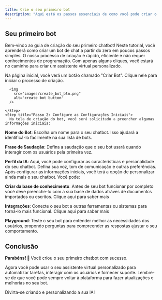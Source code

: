 ---
title: Crie o seu primeiro bot
description: "Aqui está os passos essenciais de como você pode criar o seu primeiro chatbot"
---

## Seu primeiro bot

Bem-vindo ao guia de criação do seu primeiro chatbot! Neste tutorial, você aprenderá como criar um bot de chat a partir do zero em poucos passos simples. O nosso processo de criação é rápido, eficiente e não requer conhecimentos de programação. Com apenas alguns cliques, você estará no caminho para criar um assistente virtual personalizado.

<Steps>
    <Step title="Passo 1: Crie um Bot">
      Na página inicial, você verá um botão chamado "Criar Bot". Clique nele para iniciar o processo de criação.
      
      <img
        src="images/create_bot_btn.png"
        alt="create bot button"      
      />
      
    </Step>
    <Step title="Passo 2: Configure as Configurações Iniciais">
      Na tela de criação do bot, você será solicitado a preencher algumas informações iniciais:

**Nome do Bot**: Escolha um nome para o seu chatbot. Isso ajudará a identificá-lo facilmente na sua lista de bots.

**Frase de Saudação**: Defina a saudação que o seu bot usará quando interagir com os usuários pela primeira vez.

**Perfil da IA**: Aqui, você pode configurar as características e personalidade do seu chatbot. Defina sua voz, tom de comunicação e outras preferências.
    </Step>
    <Step title="Passo 3: Explore o Seu Bot">
    Após configurar as informações iniciais, você terá a opção de personalizar ainda mais o seu chatbot. Você pode:

**Criar da base de conhecimento**: Antes de seu bot funcionar por completo você deve preenche-lo com a sua base de dados atráves de documentos importados ou escritos. Clique aqui para saber mais

**Integrações**: Conecte o seu bot a outras ferramentas ou sistemas para torná-lo mais funcional. Clique aqui para saber mais

**Playground**: Teste o seu bot para entender melhor as necessidades dos usuários, propondo perguntas para compreender as respostas ajustar o seu comportamento.
    </Step>
  </Steps> 

## Conclusão
**Parabéns! 🥳** Você criou o seu primeiro chatbot com sucesso. 

Agora você pode usar o seu assistente virtual personalizado para automatizar tarefas, interagir com os usuários e fornecer suporte. Lembre-se de que você pode sempre voltar à plataforma para fazer atualizações e melhorias no seu bot. 

Divirta-se criando e personalizando a sua IA!